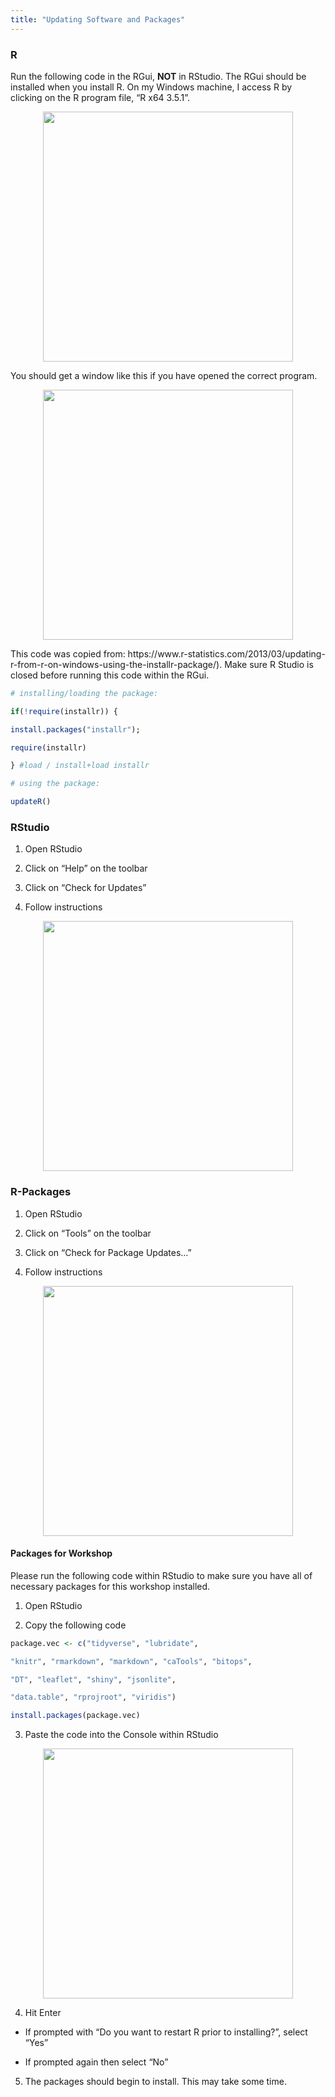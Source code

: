 ```yaml
---
title: "Updating Software and Packages"
---
```


### R

Run the following code in the RGui, **NOT** in RStudio. The RGui should be installed when you install R. On my Windows machine, I access R by clicking on the R program file, "R x64 3.5.1".

<center>![](images/installation_updates/rgui_program.png){width="400px"}</center>

You should get a window like this if you have opened the correct program.

<center>![](images/installation_updates/rgui.png){width="400px"}</center>

This code was copied from: https://www.r-statistics.com/2013/03/updating-r-from-r-on-windows-using-the-installr-package/). Make sure R Studio is closed before running this code within the RGui.

```r

# installing/loading the package:

if(!require(installr)) {

install.packages("installr");

require(installr)

} #load / install+load installr

# using the package:

updateR()

```

### RStudio

1.  Open RStudio

2.  Click on "Help" on the toolbar

3.  Click on "Check for Updates"

4.  Follow instructions

<center>![](images/installation_updates/update_rstudio.png){width="400px"}</center>

### R-Packages

1.  Open RStudio

2.  Click on "Tools" on the toolbar

3.  Click on "Check for Package Updates..."

4.  Follow instructions

<center>![](images/installation_updates/update_packages.png){width="400px"}</center>

#### Packages for Workshop

Please run the following code within RStudio to make sure you have all of necessary packages for this workshop installed.

1.  Open RStudio

2.  Copy the following code

```r

package.vec <- c("tidyverse", "lubridate",

"knitr", "rmarkdown", "markdown", "caTools", "bitops",

"DT", "leaflet", "shiny", "jsonlite",

"data.table", "rprojroot", "viridis")

install.packages(package.vec)

```

3.  Paste the code into the Console within RStudio

<center>![](images/installation_updates/install_packages.png){width="400px"}</center>

4.  Hit Enter

-   If prompted with "Do you want to restart R prior to installing?", select "Yes"

-   If prompted again then select "No"

5.  The packages should begin to install. This may take some time.
